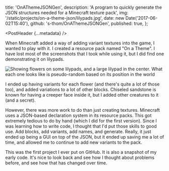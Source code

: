 
  title: 'OnAThemeJSONGen',
  description: 'A program to quickly generate the JSON structures needed for a Minecraft texture pack',
  img: '/static/projects/on-a-theme-json/lilypads.jpg',
  date: new Date('2017-06-02T15:40'),
  github: 's-thom/OnAThemeJSONGen',
  published: true,
};

<PostHeader {...metadata} />

When Minecraft added a way of adding variant textures into the game, I wanted to play with it. I created a resource pack named "On a Theme". I have lost most of the screenshots that I took while using it, but I did find one demonstrating it on lilypads.

![Showing flowers on some lilypads, and a large lilypad in the center. What each one looks like is pseudo-random based on its position in the world](/assets/projects/on-a-theme-json/lilypads.jpg)

I ended up having variants for each flower (and there's quite a lot of those too), and added variations to a lot of other blocks. Chiseled sandstone is known for having a creeper face inside it, but I added other creatures to it (and a secret).

However, there was more work to do than just creating textures. Minecraft uses a JSON-based declaration system in its resource packs. This got extremely tedious to do by hand (which I did for the first version). Since I was learning how to write code, I thought that I'd put those skills to good use. Add blocks, add variants, add names, and generate. Really, it just ended up being a GUI on top of the JSON, but it ended up saving me a lot of time, and allowed me to continue to add new variants to the pack.

This was the first project I ever put on GitHub. It is also a snapshot of my early code. It's nice to look back and see how I thought about problems before, and see how that has changed over time.
